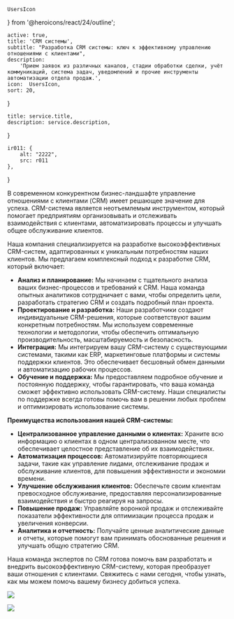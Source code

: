     UsersIcon
} from '@heroicons/react/24/outline';

    active: true,
    title: 'CRM системы',
    subtitle: "Разработка CRM системы: ключ к эффективному управлению отношениями с клиентами",
    description:
        'Прием заявок из различных каналов, стадии обработки сделки, учёт коммуникаций, система задач, уведомлений и прочие инструменты автоматизации отдела продаж.',
    icon:  UsersIcon,
    sort: 20,
}

    title: service.title,
    description: service.description,
}

    ir011: {
        alt: "2222",
        src: r011
    },
}

В современном конкурентном бизнес-ландшафте управление отношениями с клиентами (CRM) имеет решающее значение для успеха. CRM-система является неотъемлемым инструментом, который помогает предприятиям организовывать и отслеживать взаимодействия с клиентами, автоматизировать процессы и улучшать общее обслуживание клиентов.

Наша компания специализируется на разработке высокоэффективных CRM-систем, адаптированных к уникальным потребностям наших клиентов. Мы предлагаем комплексный подход к разработке CRM, который включает:

* **Анализ и планирование:** Мы начинаем с тщательного анализа ваших бизнес-процессов и требований к CRM. Наша команда опытных аналитиков сотрудничает с вами, чтобы определить цели, разработать стратегию CRM и создать подробный план проекта.
* **Проектирование и разработка:** Наши разработчики создают индивидуальные CRM-решения, которые соответствуют вашим конкретным потребностям. Мы используем современные технологии и методологии, чтобы обеспечить оптимальную производительность, масштабируемость и безопасность.
* **Интеграция:** Мы интегрируем вашу CRM-систему с существующими системами, такими как ERP, маркетинговые платформы и системы поддержки клиентов. Это обеспечивает бесшовный обмен данными и автоматизацию рабочих процессов.
* **Обучение и поддержка:** Мы предоставляем подробное обучение и постоянную поддержку, чтобы гарантировать, что ваша команда сможет эффективно использовать CRM-систему. Наши специалисты по поддержке всегда готовы помочь вам в решении любых проблем и оптимизировать использование системы.

**Преимущества использования нашей CRM-системы:**

* **Централизованное управление данными о клиентах:** Храните всю информацию о клиентах в одном централизованном месте, что обеспечивает целостное представление об их взаимодействиях.
* **Автоматизация процессов:** Автоматизируйте повторяющиеся задачи, такие как управление лидами, отслеживание продаж и обслуживание клиентов, для повышения эффективности и экономии времени.
* **Улучшение обслуживания клиентов:** Обеспечьте своим клиентам превосходное обслуживание, предоставляя персонализированные взаимодействия и быстро реагируя на запросы.
* **Повышение продаж:** Управляйте воронкой продаж и отслеживайте показатели эффективности для оптимизации процесса продаж и увеличения конверсии.
* **Аналитика и отчетность:** Получайте ценные аналитические данные и отчеты, которые помогут вам принимать обоснованные решения и улучшать общую стратегию CRM.

Наша команда экспертов по CRM готова помочь вам разработать и внедрить высокоэффективную CRM-систему, которая преобразует ваши отношения с клиентами. Свяжитесь с нами сегодня, чтобы узнать, как мы можем помочь вашему бизнесу добиться успеха.

![](./laptop.jpg)

<Principles/>

![](./pilot.jpg)



